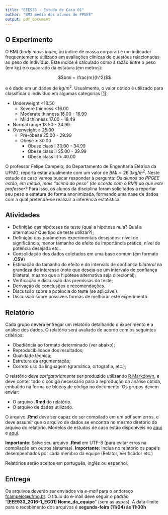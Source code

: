 ```yaml
---
title: "EEE933 - Estudo de Caso 01"
author: "BMI médio dos alunos do PPGEE"
output: pdf_document
---
```


## O Experimento
O BMI (_body mass index_, ou índice de massa corporal) é um indicador frequentemente utilizado em avaliações clínicas de questões relacionadas ao peso do índivíduo. Este índice é calculado como a razão entre o peso (em kg) e o quadrado da estatura (em metros):

$$bmi = \frac{m}{h^2}$$

e é dado em unidades de $kg/m^2$. Usualmente, o valor obtido é utilizado para classificar o indivíduo em algumas categorias [[1](http://apps.who.int/bmi/index.jsp?introPage=intro_3.html)]:

- Underweight	<18.50
	- Severe thinness	<16.00
	- Moderate thinness 16.00 - 16.99
	- Mild thinness 17.00 - 18.49
- Normal range	18.50 - 24.99
- Overweight	$\geq$ 25.00
	- Pre-obese	25.00 - 29.99
	- Obese	$\geq$ 30.00
		- Obese class I	30.00 - 34.99
		- Obese class II	35.00 - 39.99
		- Obese class III	$\geq$ 40.00

O professor Felipe Campelo, do Departamento de Engenharia Elétrica da UFMG, reporta estar atualmente com um valor de $BMI = 26.3 kg/m^2$. Neste estudo de caso vamos buscar responder à pergunta: _Os alunos do PPGEE estão, em média, mais "acima do peso" (de acordo com o BMI) do que este professor?_ Para isso, os alunos da disciplina foram solicitados a reportar seu peso e estatura de forma anonimizada, formando uma nase de dados com a qual pretende-se realizar a inferência estatística.

## Atividades

- Definição das hipóteses de teste (qual a hipótese nula? Qual a alternativa? Que tipo de teste utilizar?);
- Definição dos parâmetros experimentais desejados: nível de significância, menor tamanho de efeito de importância prática, nível de potência desejada etc..
- Consolidação dos dados coletados em uma base comum (em formato **.CSV**)
- Estimação do tamanho do efeito e do intervalo de confiança _bilateral_ na grandeza de interesse (note que deseja-se um intervalo de confiança bilateral, mesmo que a hipótese alternativa seja direcional);
- Verificação e discussão das premissas do teste;
- Derivação de conclusões e recomendações.
- Discussão sobre a potência do teste (se aplicável).
- Discussão sobre possíveis formas de melhorar este experimento.

## Relatório
Cada grupo deverá entregar um relatório detalhando o experimento e a análise dos dados. O relatório será avaliado de acordo com os seguintes critérios:

- Obediência ao formato determinado (ver abaixo);
- Reproducibilidade dos resultados;
- Qualidade técnica;
- Estrutura da argumentação;
- Correto uso da linguagem (gramática, ortografia, etc.);

O relatório deve *obrigatoriamente* ser produzido utilizando [R Markdown](http://rmarkdown.rstudio.com), e deve conter todo o código necessário para a reprodução da análise obtida, embutido na forma de blocos de código no documento. Os grupos devem enviar:

- O arquivo **.Rmd** do relatório.
- O arquivo de dados utilizado.

O arquivo **.Rmd** deve ser capaz de ser compilado em um pdf sem erros, e deve assumir que o arquivo de dados se encontra no mesmo diretório do arquivo do relatório. Modelos de estudos de caso estão disponíveis no [aqui](https://github.com/fcampelo/Design-and-Analysis-of-Experiments/tree/master/Grading/Report%20template) e [aqui](https://github.com/fcampelo/Design-and-Analysis-of-Experiments/tree/master/Grading/Case%20Studies/Report%20Examples). 

**Importante**: Salve seu arquivo **.Rmd** em UTF-8 (para evitar erros na compilação em outros sistemas).
**Importante**: Inclua no relatório os papéis desempenhados por cada membro da equipe (Relator, Verificador etc.)

Relatórios serão aceitos em português, inglês ou espanhol.

## Entrega
Os arquivos deverão ser enviados via _e-mail_ para o endereço [fcampelo@ufmg.br](fcampelo@ufmg.br). O título do e-mail deve seguir o padrão "**[EEE933_2016-1_EC01] Nome_da_equipe**" (sem as aspas). A data-limite para o recebimento dos arquivos é **segunda-feira (11/04) às 11:00h**